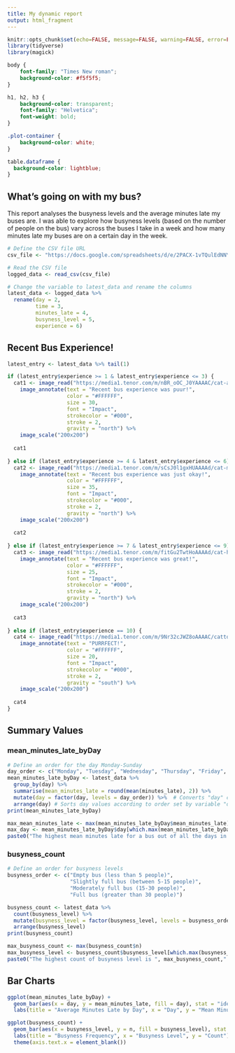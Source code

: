 ---
title: My dynamic report
output: html_fragment
---

```{r setup, include=FALSE}
knitr::opts_chunk$set(echo=FALSE, message=FALSE, warning=FALSE, error=FALSE)
library(tidyverse)
library(magick)
```

```{css}
body {
    font-family: "Times New roman";
    background-color: #f5f5f5;
}

h1, h2, h3 {
    background-color: transparent;
    font-family: "Helvetica"; 
    font-weight: bold;
}

.plot-container {
    background-color: white;  
}

table.dataframe {
  background-color: lightblue;
}
```

## What's going on with my bus?

This report analyses the busyness levels and the average minutes late my buses are. I was able to explore how busyness levels (based on the number of people on the bus) vary across the buses I take in a week and how many minutes late my buses are on a certain day in the week.

```{r}

# Define the CSV file URL
csv_file <- "https://docs.google.com/spreadsheets/d/e/2PACX-1vTQulEdNNYOnQH-JxQ5L9VXtdYhdSCYaGAruXFseapxGaCH9-efR_R5_zJHFsKtTyg_ZPjg2M9uu3sa/pub?gid=1149016059&single=true&output=csv"

# Read the CSV file
logged_data <- read_csv(csv_file) 

# Change the variable to latest_data and rename the columns
latest_data <- logged_data %>%
  rename(day = 2,
         time = 3,
         minutes_late = 4,  
         busyness_level = 5,  
         experience = 6)

```

## Recent Bus Experience!

```{r}

latest_entry <- latest_data %>% tail(1)

if (latest_entry$experience >= 1 & latest_entry$experience <= 3) {
  cat1 <- image_read("https://media1.tenor.com/m/nBR_oOC_J0YAAAAC/cat-angry.gif") %>%
    image_annotate(text = "Recent bus experience was puur!",
                   color = "#FFFFFF",
                   size = 30,
                   font = "Impact",
                   strokecolor = "#000",
                   stroke = 2,
                   gravity = "north") %>%
    image_scale("200x200")
  
  cat1
  
} else if (latest_entry$experience >= 4 & latest_entry$experience <= 6) {
  cat2 <- image_read("https://media1.tenor.com/m/sCsJ0l1gxHUAAAAd/cat-meme.gif") %>%
    image_annotate(text = "Recent bus experience was just okay!",
                   color = "#FFFFFF",
                   size = 35,
                   font = "Impact",
                   strokecolor = "#000",
                   stroke = 2,
                   gravity = "north") %>%
    image_scale("200x200")
  
  cat2
  
} else if (latest_entry$experience >= 7 & latest_entry$experience <= 9) {
  cat3 <- image_read("https://media1.tenor.com/m/fitGu2TwtHoAAAAd/cat-hyppy.gif") %>%
    image_annotate(text = "Recent bus experience was great!",
                   color = "#FFFFFF",
                   size = 25,
                   font = "Impact",
                   strokecolor = "#000",
                   stroke = 2,
                   gravity = "north") %>%
    image_scale("200x200")
  
  cat3
  
} else if (latest_entry$experience == 10) {
  cat4 <- image_read("https://media1.tenor.com/m/9Nr32cJWZ8oAAAAC/catto.gif") %>%
    image_annotate(text = "PURRFECT!",
                   color = "#FFFFFF",
                   size = 20,
                   font = "Impact",
                   strokecolor = "#000",
                   stroke = 2,
                   gravity = "south") %>%
    image_scale("200x200")
  
  cat4
} 

```

## Summary Values

### mean_minutes_late_byDay

```{r}
# Define an order for the day Monday-Sunday
day_order <- c("Monday", "Tuesday", "Wednesday", "Thursday", "Friday", "Saturday", "Sunday")
mean_minutes_late_byDay <- latest_data %>%
  group_by(day) %>% 
  summarise(mean_minutes_late = round(mean(minutes_late), 2)) %>%  
  mutate(day = factor(day, levels = day_order)) %>%  # Converts "day" column into a factor with a level
  arrange(day) # Sorts day values according to order set by variable "day_order"
print(mean_minutes_late_byDay)
```

```{r}
max_mean_minutes_late <- max(mean_minutes_late_byDay$mean_minutes_late)
max_day <- mean_minutes_late_byDay$day[which.max(mean_minutes_late_byDay$mean_minutes_late)]
paste0("The highest mean minutes late for a bus out of all the days in a week is ", max_mean_minutes_late, " the day that has the highest mean minutes late is ", max_day,".")
```

### busyness_count

```{r}
# Define an order for busyness levels
busyness_order <- c("Empty bus (less than 5 people)", 
                    "Slightly full bus (between 5-15 people)", 
                    "Moderately full bus (15-30 people)", 
                    "Full bus (greater than 30 people)")

busyness_count <- latest_data %>%
  count(busyness_level) %>%  
  mutate(busyness_level = factor(busyness_level, levels = busyness_order)) %>% 
  arrange(busyness_level)
print(busyness_count)
```

```{r}
max_busyness_count <- max(busyness_count$n)  
max_busyness_level <- busyness_count$busyness_level[which.max(busyness_count$n)]
paste0("The highest count of busyness level is ", max_busyness_count," the busyness level with this count is ", max_busyness_level,".")
```

## Bar Charts

```{r}
ggplot(mean_minutes_late_byDay) + 
  geom_bar(aes(x = day, y = mean_minutes_late, fill = day), stat = "identity") + 
  labs(title = "Average Minutes Late by Day", x = "Day", y = "Mean Minutes Late")
```

```{r}
ggplot(busyness_count) +
  geom_bar(aes(x = busyness_level, y = n, fill = busyness_level), stat = "identity") + 
  labs(title = "Busyness Frequency", x = "Busyness Level", y = "Count") + 
  theme(axis.text.x = element_blank())
```
